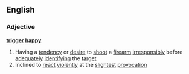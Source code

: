 ==English==
===Adjective===
'''[[trigger]] [[happy]]'''
#Having a [[tendency]] or [[desire]] to [[shoot]] a [[firearm]] [[irresponsibly]] before [[adequate]]ly [[identify]]ing the [[target]]
#Inclined to [[react]] [[violent]]ly at the [[slightest]] [[provocation]]